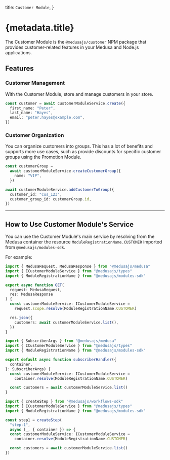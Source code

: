 
  title: `Customer Module`,
}

# {metadata.title}

The Customer Module is the `@medusajs/customer` NPM package that provides customer-related features in your Medusa and Node.js applications.

## Features

### Customer Management

With the Customer Module, store and manage customers in your store.

```ts
const customer = await customerModuleService.create({
  first_name: "Peter",
  last_name: "Hayes",
  email: "peter.hayes@example.com",
})
```

### Customer Organization

You can organize customers into groups. This has a lot of benefits and supports more use cases, such as provide discounts for specific customer groups using the Promotion Module.

```ts
const customerGroup =
  await customerModuleService.createCustomerGroup({
    name: "VIP",
  })

await customerModuleService.addCustomerToGroup({
  customer_id: "cus_123",
  customer_group_id: customerGroup.id,
})
```

---

## How to Use Customer Module's Service

You can use the Customer Module's main service by resolving from the Medusa container the resource `ModuleRegistrationName.CUSTOMER` imported from `@medusajs/modules-sdk`.

For example:

<CodeTabs groupId="resource-type">
  <CodeTab label="API Route" value="api-route">

  ```ts title="src/api/store/custom/route.ts"
  import { MedusaRequest, MedusaResponse } from "@medusajs/medusa"
  import { ICustomerModuleService } from "@medusajs/types"
  import { ModuleRegistrationName } from "@medusajs/modules-sdk"

  export async function GET(
    request: MedusaRequest,
    res: MedusaResponse
  ) {
    const customerModuleService: ICustomerModuleService =
      request.scope.resolve(ModuleRegistrationName.CUSTOMER)

    res.json({
      customers: await customerModuleService.list(),
    })
  }
  ```

  </CodeTab>
  <CodeTab label="Subscriber" value="subscribers">

  ```ts title="src/subscribers/custom-handler.ts"
  import { SubscriberArgs } from "@medusajs/medusa"
  import { ICustomerModuleService } from "@medusajs/types"
  import { ModuleRegistrationName } from "@medusajs/modules-sdk"

  export default async function subscriberHandler({
    container,
  }: SubscriberArgs) {
    const customerModuleService: ICustomerModuleService =
      container.resolve(ModuleRegistrationName.CUSTOMER)

    const customers = await customerModuleService.list()
  }
  ```

  </CodeTab>
  <CodeTab label="Workflow Step" value="workflow-step">

  ```ts title="src/workflows/hello-world/step1.ts"
  import { createStep } from "@medusajs/workflows-sdk"
  import { ICustomerModuleService } from "@medusajs/types"
  import { ModuleRegistrationName } from "@medusajs/modules-sdk"

  const step1 = createStep(
    "step-1", 
    async (_, { container }) => {
    const customerModuleService: ICustomerModuleService =
      container.resolve(ModuleRegistrationName.CUSTOMER)

    const customers = await customerModuleService.list()
  })
  ```

  </CodeTab>
</CodeTabs>
